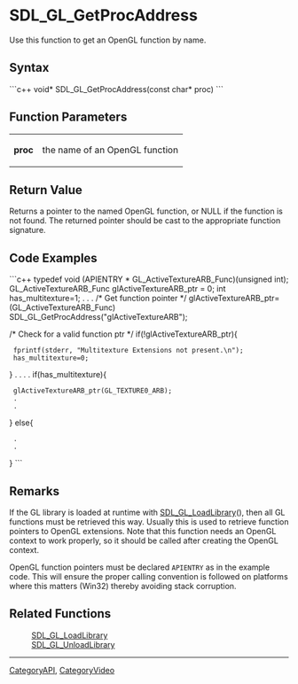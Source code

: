 <!-- pragma section-numbers off -->
<!-- pragma disable-camelcase -->

= SDL_GL_GetProcAddress =
Use this function to get an OpenGL function by name.


== Syntax ==
```c++
void* SDL_GL_GetProcAddress(const char* proc)
```

== Function Parameters ==
{|
|'''proc'''
|the name of an OpenGL function
|}

== Return Value ==
Returns a pointer to the named OpenGL function, or NULL if the function is not found.  The returned pointer should be cast to the appropriate function signature.

== Code Examples ==
```c++
typedef void (APIENTRY * GL_ActiveTextureARB_Func)(unsigned int);
GL_ActiveTextureARB_Func glActiveTextureARB_ptr = 0;
int has_multitexture=1;
.
.
.
/* Get function pointer */
glActiveTextureARB_ptr=(GL_ActiveTextureARB_Func) SDL_GL_GetProcAddress("glActiveTextureARB");

/* Check for a valid function ptr */
if(!glActiveTextureARB_ptr){
  fprintf(stderr, "Multitexture Extensions not present.\n");
  has_multitexture=0;
}
.
.
.
.
if(has_multitexture){
  glActiveTextureARB_ptr(GL_TEXTURE0_ARB);
  .
  .
}
else{
  .
  .
}
```

== Remarks ==
If the GL library is loaded at runtime with [[SDL_GL_LoadLibrary]](), then all GL functions must be retrieved this way. Usually this is used to retrieve function pointers to OpenGL extensions. Note that this function needs an OpenGL context to work properly, so it should be called after creating the OpenGL context.

OpenGL function pointers must be declared <code>APIENTRY</code> as in the example code. This will ensure the proper calling convention is followed on platforms where this matters (Win32) thereby avoiding stack corruption.

== Related Functions ==
:[[SDL_GL_LoadLibrary]]
:[[SDL_GL_UnloadLibrary]]

----
[[CategoryAPI]], [[CategoryVideo]]
